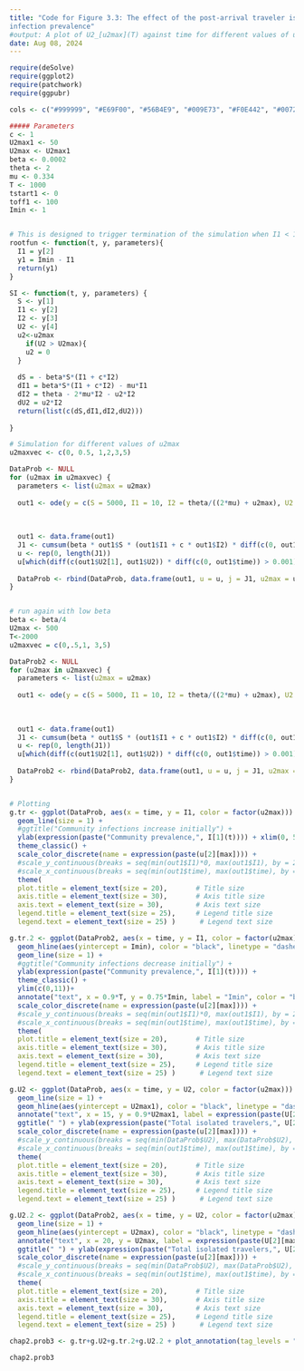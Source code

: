 ```yaml
---
title: "Code for Figure 3.3: The effect of the post-arrival traveler isolation rate (u2max) on community
infection prevalence"
#output: A plot of U2_[u2max](T) against time for different values of u2max.
date: Aug 08, 2024
---
```



```r


require(deSolve)
require(ggplot2)
require(patchwork)
require(ggpubr)

cols <- c("#999999", "#E69F00", "#56B4E9", "#009E73", "#F0E442", "#0072B2", "#D55E00", "#CC79A7", "#66CC99")

##### Parameters
c <- 1
U2max1 <- 50
U2max <- U2max1
beta <- 0.0002
theta <- 2
mu <- 0.334
T <- 1000
tstart1 <- 0
toff1 <- 100
Imin <- 1


# This is designed to trigger termination of the simulation when I1 < 1
rootfun <- function(t, y, parameters){
  I1 = y[2]
  y1 = Imin - I1 
  return(y1)
}

SI <- function(t, y, parameters) {
  S <- y[1]
  I1 <- y[2]
  I2 <- y[3]
  U2 <- y[4]
  u2<-u2max
    if(U2 > U2max){
    u2 = 0
  }
  
  dS = - beta*S*(I1 + c*I2) 
  dI1 = beta*S*(I1 + c*I2) - mu*I1
  dI2 = theta - 2*mu*I2 - u2*I2
  dU2 = u2*I2
  return(list(c(dS,dI1,dI2,dU2)))
  
}

# Simulation for different values of u2max
u2maxvec <- c(0, 0.5, 1,2,3,5)

DataProb <- NULL
for (u2max in u2maxvec) {
  parameters <- list(u2max = u2max)
  
  out1 <- ode(y = c(S = 5000, I1 = 10, I2 = theta/((2*mu) + u2max), U2 = 0), parms = parameters, times = seq(0,T,.05), func = SI, events = list(func = NULL, root = TRUE, terminalroot = 1), rootfun=rootfun)
  
  
  
  out1 <- data.frame(out1)
  J1 <- cumsum(beta * out1$S * (out1$I1 + c * out1$I2) * diff(c(0, out1$time)))
  u <- rep(0, length(J1))
  u[which(diff(c(out1$U2[1], out1$U2)) * diff(c(0, out1$time)) > 0.001)] <- max(c(out1$I2, out1$iso))
  
  DataProb <- rbind(DataProb, data.frame(out1, u = u, j = J1, u2max = u2max))
}


# run again with low beta
beta <- beta/4
U2max <- 500
T<-2000
u2maxvec = c(0,.5,1, 3,5)

DataProb2 <- NULL
for (u2max in u2maxvec) {
  parameters <- list(u2max = u2max)
  
  out1 <- ode(y = c(S = 5000, I1 = 10, I2 = theta/((2*mu) + u2max), U2 = 0), parms = parameters, times = seq(0,T,.05), func = SI, events = list(func = NULL, root = TRUE, terminalroot = 1), rootfun=rootfun)
  
  
  
  out1 <- data.frame(out1)
  J1 <- cumsum(beta * out1$S * (out1$I1 + c * out1$I2) * diff(c(0, out1$time)))
  u <- rep(0, length(J1))
  u[which(diff(c(out1$U2[1], out1$U2)) * diff(c(0, out1$time)) > 0.001)] <- max(c(out1$I2, out1$iso))
  
  DataProb2 <- rbind(DataProb2, data.frame(out1, u = u, j = J1, u2max = u2max))
}


# Plotting
g.tr <- ggplot(DataProb, aes(x = time, y = I1, color = factor(u2max))) +
  geom_line(size = 1) +
  #ggtitle("Community infections increase initially") + 
  ylab(expression(paste("Community prevalence,", I[1](t)))) + xlim(0, 50) + 
  theme_classic() +
  scale_color_discrete(name = expression(paste(u[2][max]))) +
  #scale_y_continuous(breaks = seq(min(out1$I1)*0, max(out1$I1), by = 200)) +
  #scale_x_continuous(breaks = seq(min(out1$time), max(out1$time), by = 5))
  theme(
  plot.title = element_text(size = 20),       # Title size
  axis.title = element_text(size = 30),       # Axis title size
  axis.text = element_text(size = 30),        # Axis text size
  legend.title = element_text(size = 25),     # Legend title size
  legend.text = element_text(size = 25) )      # Legend text size

g.tr.2 <- ggplot(DataProb2, aes(x = time, y = I1, color = factor(u2max))) +
  geom_hline(aes(yintercept = Imin), color = "black", linetype = "dashed")+
  geom_line(size = 1) +
  #ggtitle("Community infections decrease initially") + 
  ylab(expression(paste("Community prevalence,", I[1](t)))) + 
  theme_classic() +
  ylim(c(0,11))+
  annotate("text", x = 0.9*T, y = 0.75*Imin, label = "Imin", color = "black", size = 4)+
  scale_color_discrete(name = expression(paste(u[2][max]))) + 
  #scale_y_continuous(breaks = seq(min(out1$I1)*0, max(out1$I1), by = 200)) +
  #scale_x_continuous(breaks = seq(min(out1$time), max(out1$time), by = 5))
  theme(
  plot.title = element_text(size = 20),       # Title size
  axis.title = element_text(size = 30),       # Axis title size
  axis.text = element_text(size = 30),        # Axis text size
  legend.title = element_text(size = 25),     # Legend title size
  legend.text = element_text(size = 25) )      # Legend text size

g.U2 <- ggplot(DataProb, aes(x = time, y = U2, color = factor(u2max))) +
  geom_line(size = 1) +
  geom_hline(aes(yintercept = U2max1), color = "black", linetype = "dashed")  +
  annotate("text", x = 15, y = 0.9*U2max1, label = expression(paste(U[2][max])), hjust = -0.1, vjust = -2, color = "black", size = 5) +
  ggtitle(" ") + ylab(expression(paste("Total isolated travelers,", U[2](T))))  + theme_classic() +
  scale_color_discrete(name = expression(paste(u[2][max]))) + 
  #scale_y_continuous(breaks = seq(min(DataProb$U2), max(DataProb$U2), by = 5)) +
  #scale_x_continuous(breaks = seq(min(out1$time), max(out1$time), by = 5))
  theme(
  plot.title = element_text(size = 20),       # Title size
  axis.title = element_text(size = 30),       # Axis title size
  axis.text = element_text(size = 30),        # Axis text size
  legend.title = element_text(size = 25),     # Legend title size
  legend.text = element_text(size = 25) )      # Legend text size

g.U2.2 <- ggplot(DataProb2, aes(x = time, y = U2, color = factor(u2max))) +
  geom_line(size = 1) +
  geom_hline(aes(yintercept = U2max), color = "black", linetype = "dashed")  +
  annotate("text", x = 20, y = U2max, label = expression(paste(U[2][max])), hjust = -0.1, vjust = -0.3, color = "black", size = 5) +
  ggtitle(" ") + ylab(expression(paste("Total isolated travelers,", U[2](T))))  + theme_classic() +
  scale_color_discrete(name = expression(paste(u[2][max]))) +
  #scale_y_continuous(breaks = seq(min(DataProb$U2), max(DataProb$U2), by = 5)) +
  #scale_x_continuous(breaks = seq(min(out1$time), max(out1$time), by = 5))
  theme(
  plot.title = element_text(size = 20),       # Title size
  axis.title = element_text(size = 30),       # Axis title size
  axis.text = element_text(size = 30),        # Axis text size
  legend.title = element_text(size = 25),     # Legend title size
  legend.text = element_text(size = 25) )      # Legend text size

```

```r
chap2.prob3 <- g.tr+g.U2+g.tr.2+g.U2.2 + plot_annotation(tag_levels = "a") & theme(plot.tag = element_text(size = 25))

chap2.prob3
```